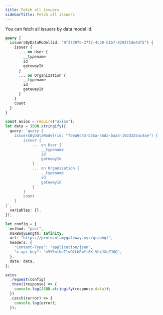 ```yaml
---
title: Fetch all issuers
sidebarTitle: Fetch all issuers
---
```


You can fetch all issuers by data model id.

```graphql
query {
  issuersByDataModel(id: "9f27397e-27f2-4c30-b1b7-829371de4df5") {
    issuer {
      ... on User {
        __typename
        id
        gatewayId
      }
      ... on Organization {
        __typename
        id
        gatewayId
      }
    }
    count
  }
}
```

<RequestExample>

```ts Node.js
const axios = require("axios");
let data = JSON.stringify({
  query: `query {
    issuersByDataModel(id: "fdea0d43-555a-46da-baab-193d325ac4ae") {
        issuer {
            ... on User {
                __typename
                id
                gatewayId
            }
            ... on Organization {
                __typename
                id
                gatewayId
            }
        }
        count
    }
}`,
  variables: {},
});

let config = {
  method: "post",
  maxBodyLength: Infinity,
  url: "https://protocol.mygateway.xyz/graphql",
  headers: {
    "Content-Type": "application/json",
    "x-api-key": "m9Y5ntNcTlwQ2LbRpYr6K_VhxJXuZJ6Q",
  },
  data: data,
};

axios
  .request(config)
  .then((response) => {
    console.log(JSON.stringify(response.data));
  })
  .catch((error) => {
    console.log(error);
  });
```

</RequestExample>
